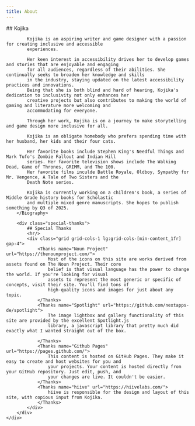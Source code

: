 ```yaml
---
title: About
---
```



<BaseLayout title={frontmatter.title} current="about">
    <div class="container about">
        <Biography id="kojika"
                   alt="kojika"
                   class="bio"
                   src="/src/assets/images/thewriteplace.rocks/about/kojika.png">
            ## Kojika

            Kojika is an aspiring writer and game designer with a passion for creating inclusive and accessible
            experiences.

            Her keen interest in accessibility drives her to develop games and stories that are enjoyable and engaging
            for all audiences, regardless of their abilities. She continually seeks to broaden her knowledge and skills
            in the industry, staying updated on the latest accessibility practices and innovations.
            Being that she is both blind and hard of hearing, Kojika's dedication to inclusivity not only enhances her
            creative projects but also contributes to making the world of gaming and literature more welcoming and
            accommodating for everyone.

            Through her work, Kojika is on a journey to make storytelling and game design more inclusive for all.

            Kojika is an obligate homebody who prefers spending time with her husband, her kids and their four cats.

            Her favorite books include Stephen King's Needful Things and Mark Tufo's Zombie Fallout and Indian Hill
            series. Her favorite television shows include The Walking Dead, Game of Thrones, GRIMM, and The 100.
            Her favorite films inculde Battle Royale, Oldboy, Sympathy for Mr. Vengence, A Tale of Two Sisters and the
            Death Note series.

            Kojika is currently working on a children's book, a series of Middle Grade history books for Scholastic
            and multiple mixed genre manuscripts. She hopes to publish something by Q3 of 2025.
        </Biography>

        <div class="special-thanks">
            ## Special Thanks
            <hr/>
            <div class="grid grid-cols-1 lg:grid-cols-[min-content_1fr] gap-4">
                <Thanks name="Noun Project" url="https://thenounproject.com/">
                    Most of the icons on this site are works derived from assets found on The Noun Project. Their core
                    belief is that visual language has the power to change the world. If you're looking for visual
                    assets to represent the most generic or specific of concepts, visit their site. You'll find tons of
                    high-quality icons and images for just about any topic.
                </Thanks>
                <Thanks name="Spotlight" url="https://github.com/nextapps-de/spotlight">
                    The image lightbox and gallery functionality of this site are provided by the excellent Spotlight.js
                    library, a javascript library that pretty much did exactly what I wanted straight out of the box.

                </Thanks>
                <Thanks name="Github Pages" url="https://pages.github.com/">
                    This content is hosted on GitHub Pages. They make it easy to create and host websites for you and
                    your projects. Your content is hosted directly from your GitHub repository. Just edit, push, and
                    your changes are live. It couldn't be easier.
                </Thanks>
                <Thanks name="hiive" url="https://hiivelabs.com/">
                    hiive is responsible for the design and layout of this site, with copious input from Kojika.
                </Thanks>
            </div>
        </div>
    </div>
</BaseLayout>
